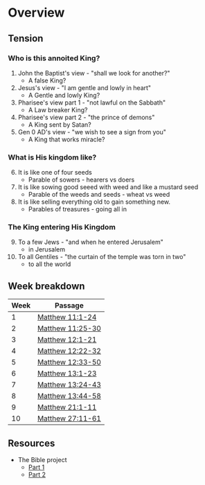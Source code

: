 # Overview

## Tension

### Who is this annoited King?

1. John the Baptist's view - "shall we look for another?"
   - A false King?
2. Jesus's view - "I am gentle and lowly in heart"
   - A Gentle and lowly King?
3. Pharisee's view part 1 - "not lawful on the Sabbath"
   - A Law breaker King?
4. Pharisee's view part 2 - "the prince of demons"
   - A King sent by Satan?
5. Gen 0 AD's view - "we wish to see a sign from you"
   - A King that works miracle?

### What is His kingdom like?

6. It is like one of four seeds
   - Parable of sowers - hearers vs doers
7. It is like sowing good seeed with weed and like a mustard seed
   - Parable of the weeds and seeds - wheat vs weed
8. It is like selling everything old to gain something new.
   - Parables of treasures - going all in

### The King entering His Kingdom

9. To a few Jews - "and when he entered Jerusalem"
   - in Jerusalem
10. To all Gentiles - "the curtain of the temple was torn in two"
    - to all the world

## Week breakdown

| Week | Passage                                   |
| ---- | ----------------------------------------- |
| 1    | [Matthew 11:1-24](/terms/term-1/week-1)   |
| 2    | [Matthew 11:25-30](/terms/term-1/week-2)  |
| 3    | [Matthew 12:1-21](/terms/term-1/week-3)   |
| 4    | [Matthew 12:22-32](/terms/term-1/week-4)  |
| 5    | [Matthew 12:33-50](/terms/term-1/week-5)  |
| 6    | [Matthew 13:1-23](/terms/term-1/week-6)   |
| 7    | [Matthew 13:24-43](/terms/term-1/week-7)  |
| 8    | [Matthew 13:44-58](/terms/term-1/week-8)  |
| 9    | [Matthew 21:1-11](/terms/term-1/week-9)   |
| 10   | [Matthew 27:11-61](/terms/term-1/week-10) |

## Resources

- The Bible project
  - [Part 1](https://youtu.be/3Dv4-n6OYGI)
  - [Part 2](https://youtu.be/GGCF3OPWN14)
